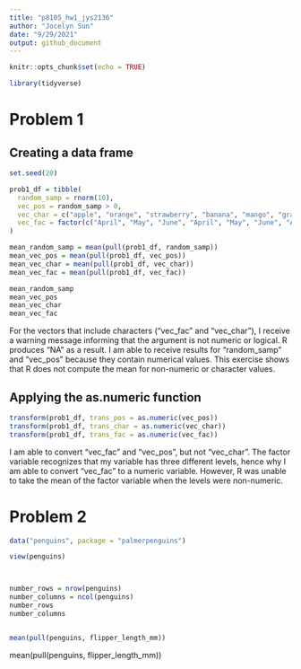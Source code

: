 ```yaml
---
title: "p8105_hw1_jys2136"
author: "Jocelyn Sun"
date: "9/29/2021"
output: github_document
---
```


```r

knitr::opts_chunk$set(echo = TRUE)

library(tidyverse)

```

# Problem 1

## Creating a data frame 

```r

set.seed(20)

prob1_df = tibble(
  random_samp = rnorm(10),
  vec_pos = random_samp > 0,
  vec_char = c("apple", "orange", "strawberry", "banana", "mango", "grape", "plum", "persimmon", "grapefruit", "fig"),
  vec_fac = factor(c("April", "May", "June", "April", "May", "June", "April", "May", "June", "April"))
)

mean_random_samp = mean(pull(prob1_df, random_samp))
mean_vec_pos = mean(pull(prob1_df, vec_pos))
mean_vec_char = mean(pull(prob1_df, vec_char))
mean_vec_fac = mean(pull(prob1_df, vec_fac))

mean_random_samp
mean_vec_pos
mean_vec_char
mean_vec_fac

```

For the vectors that include characters ("vec_fac" and "vec_char"), I receive a warning
message informing that the argument is not numeric or logical. R produces "NA" as a result. I am able to receive results for "random_samp" and "vec_pos" because they contain numerical values. This exercise shows that R does not compute the mean for non-numeric or character values.

## Applying the as.numeric function

```r

transform(prob1_df, trans_pos = as.numeric(vec_pos))
transform(prob1_df, trans_char = as.numeric(vec_char))
transform(prob1_df, trans_fac = as.numeric(vec_fac))

```

I am able to convert "vec_fac" and "vec_pos", but not "vec_char". The factor variable recognizes that my variable has three different levels, hence why I am able to convert "vec_fac" to a numeric variable. However, R was unable to take the mean of the factor variable when the levels were non-numeric. 


# Problem 2
```r

data("penguins", package = "palmerpenguins")

view(penguins)



number_rows = nrow(penguins)
number_columns = ncol(penguins)
number_rows
number_columns


mean(pull(penguins, flipper_length_mm))


```

mean(pull(penguins, flipper_length_mm))
```r



```


